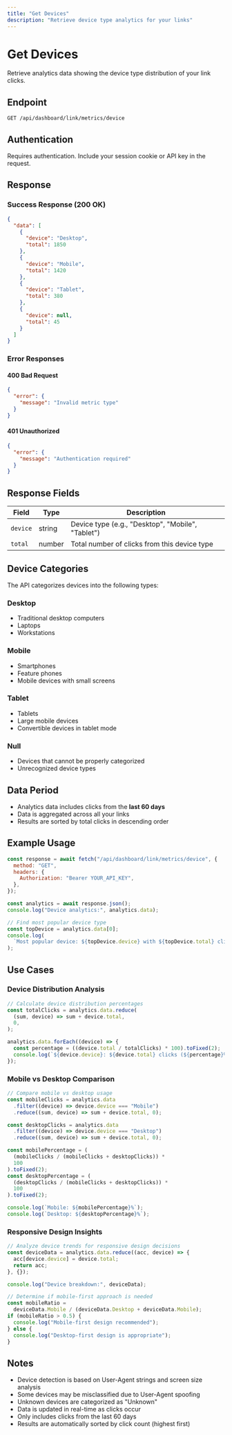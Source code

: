 ```yaml
---
title: "Get Devices"
description: "Retrieve device type analytics for your links"
---
```


# Get Devices

Retrieve analytics data showing the device type distribution of your link clicks.

## Endpoint

```
GET /api/dashboard/link/metrics/device
```

## Authentication

Requires authentication. Include your session cookie or API key in the request.

## Response

### Success Response (200 OK)

```json
{
  "data": [
    {
      "device": "Desktop",
      "total": 1850
    },
    {
      "device": "Mobile",
      "total": 1420
    },
    {
      "device": "Tablet",
      "total": 380
    },
    {
      "device": null,
      "total": 45
    }
  ]
}
```

### Error Responses

#### 400 Bad Request

```json
{
  "error": {
    "message": "Invalid metric type"
  }
}
```

#### 401 Unauthorized

```json
{
  "error": {
    "message": "Authentication required"
  }
}
```

## Response Fields

| Field    | Type   | Description                                       |
| -------- | ------ | ------------------------------------------------- |
| `device` | string | Device type (e.g., "Desktop", "Mobile", "Tablet") |
| `total`  | number | Total number of clicks from this device type      |

## Device Categories

The API categorizes devices into the following types:

### Desktop

- Traditional desktop computers
- Laptops
- Workstations

### Mobile

- Smartphones
- Feature phones
- Mobile devices with small screens

### Tablet

- Tablets
- Large mobile devices
- Convertible devices in tablet mode

### Null

- Devices that cannot be properly categorized
- Unrecognized device types

## Data Period

- Analytics data includes clicks from the **last 60 days**
- Data is aggregated across all your links
- Results are sorted by total clicks in descending order

## Example Usage

```javascript
const response = await fetch("/api/dashboard/link/metrics/device", {
  method: "GET",
  headers: {
    Authorization: "Bearer YOUR_API_KEY",
  },
});

const analytics = await response.json();
console.log("Device analytics:", analytics.data);

// Find most popular device type
const topDevice = analytics.data[0];
console.log(
  `Most popular device: ${topDevice.device} with ${topDevice.total} clicks`,
);
```

## Use Cases

### Device Distribution Analysis

```javascript
// Calculate device distribution percentages
const totalClicks = analytics.data.reduce(
  (sum, device) => sum + device.total,
  0,
);

analytics.data.forEach((device) => {
  const percentage = ((device.total / totalClicks) * 100).toFixed(2);
  console.log(`${device.device}: ${device.total} clicks (${percentage}%)`);
});
```

### Mobile vs Desktop Comparison

```javascript
// Compare mobile vs desktop usage
const mobileClicks = analytics.data
  .filter((device) => device.device === "Mobile")
  .reduce((sum, device) => sum + device.total, 0);

const desktopClicks = analytics.data
  .filter((device) => device.device === "Desktop")
  .reduce((sum, device) => sum + device.total, 0);

const mobilePercentage = (
  (mobileClicks / (mobileClicks + desktopClicks)) *
  100
).toFixed(2);
const desktopPercentage = (
  (desktopClicks / (mobileClicks + desktopClicks)) *
  100
).toFixed(2);

console.log(`Mobile: ${mobilePercentage}%`);
console.log(`Desktop: ${desktopPercentage}%`);
```

### Responsive Design Insights

```javascript
// Analyze device trends for responsive design decisions
const deviceData = analytics.data.reduce((acc, device) => {
  acc[device.device] = device.total;
  return acc;
}, {});

console.log("Device breakdown:", deviceData);

// Determine if mobile-first approach is needed
const mobileRatio =
  deviceData.Mobile / (deviceData.Desktop + deviceData.Mobile);
if (mobileRatio > 0.5) {
  console.log("Mobile-first design recommended");
} else {
  console.log("Desktop-first design is appropriate");
}
```

## Notes

- Device detection is based on User-Agent strings and screen size analysis
- Some devices may be misclassified due to User-Agent spoofing
- Unknown devices are categorized as "Unknown"
- Data is updated in real-time as clicks occur
- Only includes clicks from the last 60 days
- Results are automatically sorted by click count (highest first)

